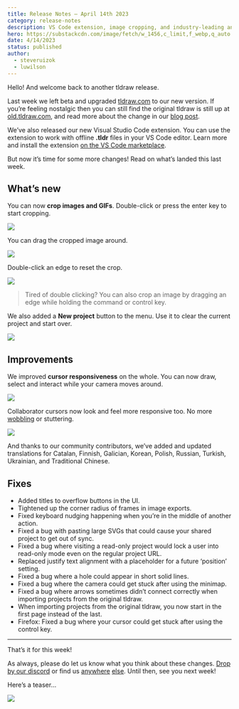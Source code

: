 ```yaml
---
title: Release Notes – April 14th 2023
category: release-notes
description: VS Code extension, image cropping, and industry-leading anti-wobble.
hero: https://substackcdn.com/image/fetch/w_1456,c_limit,f_webp,q_auto:good,fl_progressive:steep/https%3A%2F%2Fsubstack-post-media.s3.amazonaws.com%2Fpublic%2Fimages%2F5ae8ab01-41ec-4ae5-8826-520f57ced3d2_3086x1892.png
date: 4/14/2023
status: published
author:
  - steveruizok
  - luwilson
---
```


Hello! And welcome back to another tldraw release.

Last week we left beta and upgraded [tldraw.com](https://tldraw.com) to our new version. If you’re feeling nostalgic then you can still find the original tldraw is still up at [old.tldraw.com](https://old.tldraw.com), and read more about the change in our [blog post](https://tldraw.substack.com/p/tldraws-upcoming-re-launch).

We’ve also released our new Visual Studio Code extension. You can use the extension to work with offline **.tldr** files in your VS Code editor. Learn more and install the extension [on the VS Code marketplace](https://marketplace.visualstudio.com/items?itemName=tldraw-org.tldraw-vscode).

But now it’s time for some more changes! Read on what’s landed this last week.

## What’s new

You can now **crop images and GIFs**. Double-click or press the enter key to start cropping.

![](https://substackcdn.com/image/fetch/w_1456,c_limit,f_auto,q_auto:good,fl_progressive:steep/https%3A%2F%2Fsubstack-post-media.s3.amazonaws.com%2Fpublic%2Fimages%2Ff17ff30d-d6da-4efc-aaff-0ac43ef897d6_720x406.gif)

You can drag the cropped image around.

![](https://substackcdn.com/image/fetch/w_1456,c_limit,f_auto,q_auto:good,fl_progressive:steep/https%3A%2F%2Fsubstack-post-media.s3.amazonaws.com%2Fpublic%2Fimages%2Fb705bd48-24f2-4b3b-81d3-ef7eb2e5542b_720x406.gif)

Double-click an edge to reset the crop.

![](https://substackcdn.com/image/fetch/w_1456,c_limit,f_auto,q_auto:good,fl_progressive:steep/https%3A%2F%2Fsubstack-post-media.s3.amazonaws.com%2Fpublic%2Fimages%2F51f5a063-9b8f-4dab-91cd-41d80cb3d738_720x406.gif)

> Tired of double clicking? You can also crop an image by dragging an edge while holding the command or control key.

We also added a **New project** button to the menu. Use it to clear the current project and start over.

![](https://substackcdn.com/image/fetch/w_1456,c_limit,f_auto,q_auto:good,fl_progressive:steep/https%3A%2F%2Fsubstack-post-media.s3.amazonaws.com%2Fpublic%2Fimages%2F860f1ed3-ac34-4f46-8e5f-ebb80bea0eed_720x406.gif)

## Improvements

We improved **cursor responsiveness** on the whole. You can now draw, select and interact while your camera moves around.

![](https://substackcdn.com/image/fetch/w_1456,c_limit,f_auto,q_auto:good,fl_progressive:steep/https%3A%2F%2Fsubstack-post-media.s3.amazonaws.com%2Fpublic%2Fimages%2Fb3f9cec7-434f-413e-9262-aa3e1379f708_720x406.gif)

Collaborator cursors now look and feel more responsive too. No more [wobbling](https://twitter.com/tldraw/status/1643652330850484238) or stuttering.

![](https://substackcdn.com/image/fetch/w_1456,c_limit,f_auto,q_auto:good,fl_progressive:steep/https%3A%2F%2Fsubstack-post-media.s3.amazonaws.com%2Fpublic%2Fimages%2Fc8ae4b8d-2a45-473a-9926-bcd0f23b3996_720x406.gif)

And thanks to our community contributors, we’ve added and updated translations for Catalan, Finnish, Galician, Korean, Polish, Russian, Turkish, Ukrainian, and Traditional Chinese.

## Fixes

- Added titles to overflow buttons in the UI.
- Tightened up the corner radius of frames in image exports.
- Fixed keyboard nudging happening when you’re in the middle of another action.
- Fixed a bug with pasting large SVGs that could cause your shared project to get out of sync.
- Fixed a bug where visiting a read-only project would lock a user into read-only mode even on the regular project URL.
- Replaced justify text alignment with a placeholder for a future ‘position’ setting.
- Fixed a bug where a hole could appear in short solid lines.
- Fixed a bug where the camera could get stuck after using the minimap.
- Fixed a bug where arrows sometimes didn’t connect correctly when importing projects from the original tldraw.
- When importing projects from the original tldraw, you now start in the first page instead of the last.
- Firefox: Fixed a bug where your cursor could get stuck after using the control key.

---

That’s it for this week!

As always, please do let us know what you think about these changes. [Drop by our discord](https://discord.gg/Up7bFHPstc) or find us [anywhere](https://github.com/tldraw/tldraw-beta) [else](https://twitter.com/tldraw). Until then, see you next week!

Here’s a teaser…

![](https://substackcdn.com/image/fetch/w_1456,c_limit,f_auto,q_auto:good,fl_progressive:steep/https%3A%2F%2Fsubstack-post-media.s3.amazonaws.com%2Fpublic%2Fimages%2Ffb794fc9-de9c-49b2-8278-8c52ecc7516f_722x406.gif)
